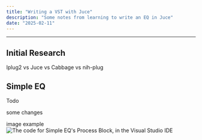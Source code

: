 ```yaml
---
title: "Writing a VST with Juce"
description: "Some notes from learning to write an EQ in Juce"
date: "2025-02-11"
---
```



---

## Initial Research

Iplug2 vs Juce vs Cabbage vs nih-plug

## Simple EQ

Todo


some changes

image example
![The code for Simple EQ's Process Block, in the Visual Studio IDE](process_block.png)